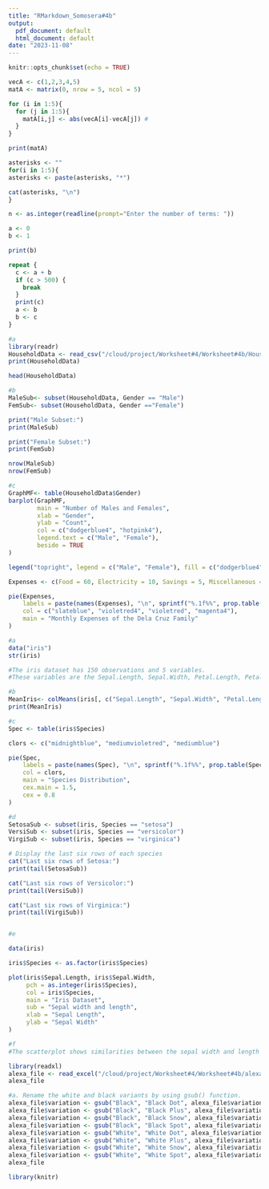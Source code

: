 ```yaml
---
title: "RMarkdown_Somosera#4b"
output:
  pdf_document: default
  html_document: default
date: "2023-11-08"
---
```


```r
knitr::opts_chunk$set(echo = TRUE)
```


```r
vecA <- c(1,2,3,4,5) 
matA <- matrix(0, nrow = 5, ncol = 5) 

for (i in 1:5){ 
  for (j in 1:5){ 
    matA[i,j] <- abs(vecA[i]-vecA[j]) #
  }
}

print(matA) 

```


```r
asterisks <- "" 
for(i in 1:5){  
asterisks <- paste(asterisks, "*") 

cat(asterisks, "\n")
}

```

```r

n <- as.integer(readline(prompt="Enter the number of terms: "))

a <- 0
b <- 1

print(b)

repeat {
  c <- a + b
  if (c > 500) {
    break
  }
  print(c)
  a <- b
  b <- c
}
```


```r
#a
library(readr)
HouseholdData <- read_csv("/cloud/project/Worksheet#4/Worksheet#4b/HouseholdData.csv")
print(HouseholdData)

head(HouseholdData)

#b
MaleSub<- subset(HouseholdData, Gender == "Male")
FemSub<- subset(HouseholdData, Gender =="Female")

print("Male Subset:")
print(MaleSub)

print("Female Subset:")
print(FemSub)

nrow(MaleSub)
nrow(FemSub)

#c
GraphMF<- table(HouseholdData$Gender)
barplot(GraphMF,
        main = "Number of Males and Females",
        xlab = "Gender",
        ylab = "Count",
        col = c("dodgerblue4", "hotpink4"), 
        legend.text = c("Male", "Female"),
        beside = TRUE
)

legend("topright", legend = c("Male", "Female"), fill = c("dodgerblue4", "hotpink4"))
```

```r
Expenses <- c(Food = 60, Electricity = 10, Savings = 5, Miscellaneous = 25)

pie(Expenses,
    labels = paste(names(Expenses), "\n", sprintf("%.1f%%", prop.table(Expenses) * 100)),
    col = c("slateblue", "violetred4", "violetred", "magenta4"),  
    main = "Monthly Expenses of the Dela Cruz Family"
)
```

```r
#a
data("iris")
str(iris)

#The iris dataset has 150 observations and 5 variables.
#These variables are the Sepal.Length, Sepal.Width, Petal.Length, Petal.Width, and Species.

#b
MeanIris<- colMeans(iris[, c("Sepal.Length", "Sepal.Width", "Petal.Length", "Petal.Width")])
print(MeanIris)

#c
Spec <- table(iris$Species)

clors <- c("midnightblue", "mediumvioletred", "mediumblue")

pie(Spec,
    labels = paste(names(Spec), "\n", sprintf("%.1f%%", prop.table(Spec) * 100)),
    col = clors,
    main = "Species Distribution",
    cex.main = 1.5, 
    cex = 0.8      
)

#d
SetosaSub <- subset(iris, Species == "setosa")
VersiSub <- subset(iris, Species == "versicolor")
VirgiSub <- subset(iris, Species == "virginica")

# Display the last six rows of each species
cat("Last six rows of Setosa:")
print(tail(SetosaSub))

cat("Last six rows of Versicolor:")
print(tail(VersiSub))

cat("Last six rows of Virginica:")
print(tail(VirgiSub))


#e

data(iris)

iris$Species <- as.factor(iris$Species)

plot(iris$Sepal.Length, iris$Sepal.Width,
     pch = as.integer(iris$Species), 
     col = iris$Species, 
     main = "Iris Dataset",
     sub = "Sepal width and length",
     xlab = "Sepal Length",
     ylab = "Sepal Width"
)

#f
#The scatterplot shows similarities between the sepal width and length ranging from 5.5 to 7.0
```

```r
library(readxl)
alexa_file <- read_excel("/cloud/project/Worksheet#4/Worksheet#4b/alexa_file.xlsx")
alexa_file

#a. Rename the white and black variants by using gsub() function.
alexa_file$variation <- gsub("Black", "Black Dot", alexa_file$variation)
alexa_file$variation <- gsub("Black", "Black Plus", alexa_file$variation)
alexa_file$variation <- gsub("Black", "Black Snow", alexa_file$variation)
alexa_file$variation <- gsub("Black", "Black Spot", alexa_file$variation)
alexa_file$variation <- gsub("White", "White Dot", alexa_file$variation)
alexa_file$variation <- gsub("White", "White Plus", alexa_file$variation)
alexa_file$variation <- gsub("White", "White Snow", alexa_file$variation)
alexa_file$variation <- gsub("White", "White Spot", alexa_file$variation)
alexa_file

library(knitr)
```

